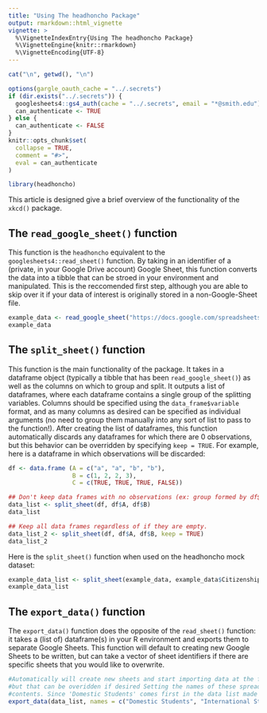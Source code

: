 ```yaml
---
title: "Using The headhoncho Package"
output: rmarkdown::html_vignette
vignette: >
  %\VignetteIndexEntry{Using The headhoncho Package}
  %\VignetteEngine{knitr::rmarkdown}
  %\VignetteEncoding{UTF-8}
---
```


```r
cat("\n", getwd(), "\n")
```


```r
options(gargle_oauth_cache = "../.secrets")
if (dir.exists("../.secrets")) {
  googlesheets4::gs4_auth(cache = "../.secrets", email = "*@smith.edu")
  can_authenticate <- TRUE
} else {
  can_authenticate <- FALSE
}
knitr::opts_chunk$set(
  collapse = TRUE,
  comment = "#>",
  eval = can_authenticate
)
```

```r
library(headhoncho)
```


This article is designed give a brief overview of the functionality of the `xkcd()` package. 

## The `read_google_sheet()` function

This function is the `headhoncho` equivalent to the `googlesheets4::read_sheet()` function. By taking in an identifier of a (private, in your Google Drive account) Google Sheet, this function converts the data into a tibble that can be stroed in your environment and manipulated. This is the reccomended first step, although you are able to skip over it if your data of interest is originally stored in a non-Google-Sheet file. 

```r
example_data <- read_google_sheet("https://docs.google.com/spreadsheets/d/1HO3e_VCqdbyRGbKOgzt57aLLlhVCP7YQGmy411tqGNc/edit#gid=0")
example_data
```


## The `split_sheet()` function

This function is the main functionality of the package. It takes in a dataframe object (typically a tibble that has been `read_google_sheet()`) as well as the columns on which to group and split. It outputs a list of dataframes, where each dataframe contains a single group of the splitting variables. Columns should be specified using the `data_frame$variable` format, and as many columns as desired can be specified as individual arguments (no need to group them manually into any sort of list to pass to the function!). After creating the list of dataframes, this function automatically discards any dataframes for which there are 0 observations, but this behavior can be overridden by specifying `keep = TRUE`. For example, here is a dataframe in which observations will be discarded:

```r
df <- data.frame (A = c("a", "a", "b", "b"),
                  B = c(1, 2, 2, 3),
                  C = c(TRUE, TRUE, TRUE, FALSE))

## Don't keep data frames with no observations (ex: group formed by df$A == "a" and df$B == 3)
data_list <- split_sheet(df, df$A, df$B)
data_list

## Keep all data frames regardless of if they are empty.
data_list_2 <- split_sheet(df, df$A, df$B, keep = TRUE)
data_list_2
```

Here is the `split_sheet()` function when used on the headhoncho mock dataset:

```r
example_data_list <- split_sheet(example_data, example_data$Citizenship_DESC)
example_data_list
```


## The `export_data()` function

The `export_data()` function does the opposite of the `read_sheet()` function: it takes a (list of) dataframe(s) in your R environment and exports them to separate Google Sheets. This function will default to creating new Google Sheets to be written, but can take a vector of sheet identifiers if there are specific sheets that you would like to overwrite. 


```r
#Automatically will create new sheets and start importing data at the first worksheet within them,
#but that can be overidden if desired Setting the names of these spreadsheets to reflect their
#contents. Since 'Domestic Students' comes first in the data list made earlier, put that one first.
export_data(data_list, names = c("Domestic Students", "International Students"))
```


